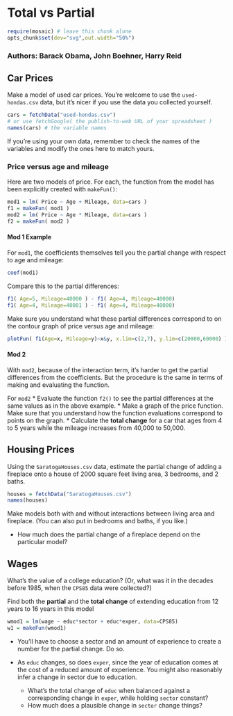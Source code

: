 # Total vs Partial

```r
require(mosaic) # leave this chunk alone
opts_chunk$set(dev="svg",out.width="50%")
```

### Authors: Barack Obama, John Boehner, Harry Reid

## Car Prices

Make a model of used car prices.  You're welcome to use the `used-hondas.csv` data, but it's nicer if you use the data you collected yourself.

```r
cars = fetchData("used-hondas.csv")
# or use fetchGoogle( the publish-to-web URL of your spreadsheet )
names(cars) # the variable names
```

If you're using your own data, remember to check the names of the variables and modify the ones here to match yours.

### Price versus age and mileage

Here are two models of price.  For each, the function from the model has been explicitly created with `makeFun()`:
```r
mod1 = lm( Price ~ Age + Mileage, data=cars )
f1 = makeFun( mod1 )
mod2 = lm( Price ~ Age * Mileage, data=cars )
f2 = makeFun( mod2 )
```

#### Mod 1 Example

For `mod1`, the coefficients themselves tell you the partial change with respect to age and mileage:
```r
coef(mod1)
```

Compare this to the partial differences:
```r
f1( Age=5, Mileage=40000 ) - f1( Age=4, Mileage=40000)
f1( Age=4, Mileage=40001 ) - f1( Age=4, Mileage=40000)
```

Make sure you understand what these partial differences correspond to on the contour graph of price versus age and mileage:
```r
plotFun( f1(Age=x, Mileage=y)~x&y, x.lim=c(2,7), y.lim=c(20000,60000) )
```

#### Mod 2

With `mod2`, because of the interaction term, it's harder to get the partial differences from the coefficients.  But the procedure is the same in terms of making and evaluating the function.  

For `mod2`
* Evaluate the function `f2()` to see the partial differences at the same values as in the above example.
* Make a graph of the price function.  Make sure that you understand how the function evaluations correspond to points on the graph.
* Calculate the **total change** for a car that ages from 4 to 5 years while the mileage increases from 40,000 to 50,000.

## Housing Prices

Using the `SaratogaHouses.csv` data, estimate the partial change of adding a fireplace onto a house of 2000 square feet living area, 3 bedrooms, and 2 baths.

```r
houses = fetchData("SaratogaHouses.csv")
names(houses)
```

Make models both with and without interactions between living area and fireplace. (You can also put in bedrooms and baths, if you like.) 

* How much does the partial change of a fireplace depend on the particular model? 



## Wages

What's the value of a college education? (Or, what was it in the decades before 1985, when the `CPS85` data were collected?)

Find both the **partial** and the **total change** of extending education from 12 years to 16 years in this model

```r
wmod1 = lm(wage ~ educ*sector + educ*exper, data=CPS85)
w1 = makeFun(wmod1)
```

* You'll have to choose a sector and an amount of experience to create a number for the partial change.  Do so.

* As `educ` changes, so does `exper`, since the year of education comes at the cost of a reduced amount of experience.  You might also reasonably infer a change in sector due to education.
    * What's the total change of `educ` when balanced against a corresponding change in `exper`, while holding `sector` constant?
    * How much does a plausible change in `sector` change things?





